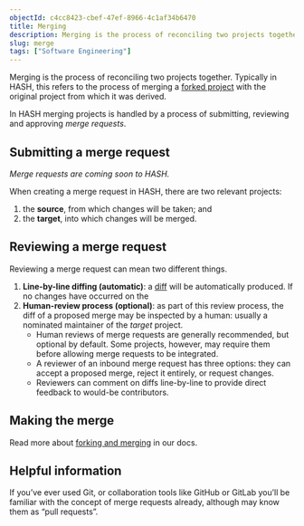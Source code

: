 ```yaml
---
objectId: c4cc8423-cbef-47ef-8966-4c1af34b6470
title: Merging
description: Merging is the process of reconciling two projects together. In HASH merging projects is handled by submitting, reviewing and approving “merge requests”.
slug: merge
tags: ["Software Engineering"]
---
```


Merging is the process of reconciling two projects together. Typically in HASH, this refers to the process of merging a [forked project](https://hash.ai/glossary/fork) with the original project from which it was derived.

In HASH merging projects is handled by a process of submitting, reviewing and approving _merge requests_.

## Submitting a merge request

_Merge requests are coming soon to HASH._

When creating a merge request in HASH, there are two relevant projects:

1. the **source**, from which changes will be taken; and
1. the **target**, into which changes will be merged.

## Reviewing a merge request

Reviewing a merge request can mean two different things.

1. **Line-by-line diffing (automatic)**: a [diff](https://hash.ai/glossary/diff) will be automatically produced. If no changes have occurred on the
1. **Human-review process (optional)**: as part of this review process, the diff of a proposed merge may be inspected by a human: usually a nominated maintainer of the _target_ project.
   - Human reviews of merge requests are generally recommended, but optional by default. Some projects, however, may require them before allowing merge requests to be integrated.
   - A reviewer of an inbound merge request has three options: they can accept a proposed merge, reject it entirely, or request changes.
   - Reviewers can comment on diffs line-by-line to provide direct feedback to would-be contributors.

## Making the merge

Read more about [forking and merging](https://hash.dev/docs/simulations/creating-simulations/collaboration/forking-and-merging) in our docs.

## Helpful information

If you’ve ever used Git, or collaboration tools like GitHub or GitLab you’ll be familiar with the concept of merge requests already, although may know them as “pull requests”.

